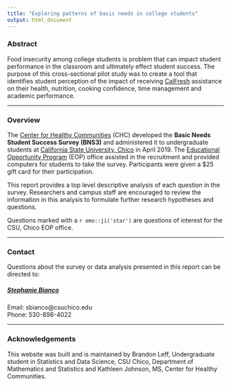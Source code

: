 ---
title: "Exploring patterns of basic needs in college students"
output: html_document
---

### Abstract

Food insecurity among college students is problem that can impact student performance in the classroom and ultimately effect student success. The purpose of this cross-sectional pilot study was to create a tool that identifies student perception of the impact of receiving [CalFresh](https://www.csuchico.edu/calfresh/index.shtml) assistance on their health, nutrition, cooking confidence, time management and academic performance. 

---

### Overview

The [Center for Healthy Communities](https://www.csuchico.edu/chc/) (CHC) developed the **Basic Needs Student Success Survey (BNS3)** and administered it to undergraduate students at [California State University, Chico](https://www.csuchico.edu/) in April 2019. The [Educational Opportunity Program](https://www.csuchico.edu/eop/) (EOP) office assisted in the recruitment and provided computers for students to take the survey. Participants were given a $25 gift card for their participation. 

This report provides a top level descriptive analysis of each question in the survey. Researchers and campus staff are encouraged to review the information in this analysis to formulate further research hypotheses and questions.
  
Questions marked with a `r emo::ji('star')` are questions of interest for the CSU, Chico EOP office.

---

### Contact

Questions about the survey or data analysis presented in this report can be directed to:

##### [Stephanie Bianco](https://www.csuchico.edu/chc/about/staff/stephanie-bianco.shtml)
Email: sbianco@csuchico.edu  
Phone: 530-898-4022

---

### Acknowledgements

This website was built and is maintained by Brandon Leff, Undergraduate student in Statistics and Data Science, CSU Chico, Department of Mathematics and Statistics and Kathleen Johnson, MS, Center for Healthy Communities. 